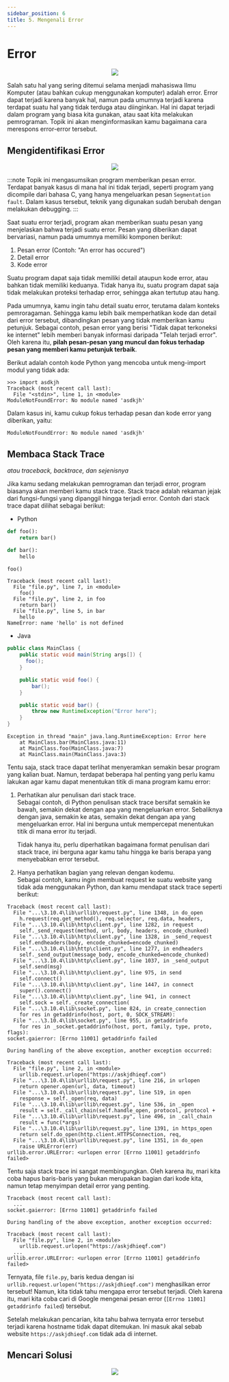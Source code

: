 ```yaml
---
sidebar_position: 6
title: 5. Mengenali Error
---
```


# Error

<center>
  <img src="https://imgs.xkcd.com/comics/unreachable_state.png" />
</center>

Salah satu hal yang sering ditemui selama menjadi mahasiswa Ilmu Komputer (atau bahkan cukup menggunakan komputer) adalah error. Error dapat terjadi karena banyak hal, namun pada umumnya terjadi karena terdapat suatu hal yang tidak terduga atau diinginkan. Hal ini dapat terjadi dalam program yang biasa kita gunakan, atau saat kita melakukan pemrograman. Topik ini akan menginformasikan kamu bagaimana cara merespons error-error tersebut.

## Mengidentifikasi Error

<center>
  <img src="https://imgs.xkcd.com/comics/error_code.png" />
</center>

:::note
Topik ini mengasumsikan program memberikan pesan error. Terdapat banyak kasus di mana hal ini tidak terjadi, seperti program yang dicompile dari bahasa C, yang hanya mengeluarkan pesan `Segmentation fault`. Dalam kasus tersebut, teknik yang digunakan sudah berubah dengan melakukan debugging.
:::

Saat suatu error terjadi, program akan memberikan suatu pesan yang menjelaskan bahwa terjadi suatu error. Pesan yang diberikan dapat bervariasi, namun pada umumnya memiliki komponen berikut:

1. Pesan error (Contoh: "An error has occured")
2. Detail error
3. Kode error

Suatu program dapat saja tidak memiliki detail ataupun kode error, atau bahkan tidak memiliki keduanya. Tidak hanya itu, suatu program dapat saja tidak melakukan proteksi terhadap error, sehingga akan tertutup atau hang.

Pada umumnya, kamu ingin tahu detail suatu error, terutama dalam konteks pemroragaman. Sehingga kamu lebih baik memperhatikan kode dan detail dari error tersebut, dibandingkan pesan yang tidak memberikan kamu petunjuk. Sebagai contoh, pesan error yang berisi "Tidak dapat terkoneksi ke internet" lebih memberi banyak informasi daripada "Telah terjadi error". Oleh karena itu, **pilah pesan-pesan yang muncul dan fokus terhadap pesan yang memberi kamu petunjuk terbaik**.

Berikut adalah contoh kode Python yang mencoba untuk meng-import modul yang tidak ada:

```
>>> import asdkjh
Traceback (most recent call last):
  File "<stdin>", line 1, in <module>
ModuleNotFoundError: No module named 'asdkjh'
```

Dalam kasus ini, kamu cukup fokus terhadap pesan dan kode error yang diberikan, yaitu:

```
ModuleNotFoundError: No module named 'asdkjh'
```

## Membaca Stack Trace

_atau traceback, backtrace, dan sejenisnya_

Jika kamu sedang melakukan pemrograman dan terjadi error, program biasanya akan memberi kamu stack trace. Stack trace adalah rekaman jejak dari fungsi-fungsi yang dipanggil hingga terjadi error. Contoh dari stack trace dapat dilihat sebagai berikut:

- Python

```py title="file.py" showLineNumbers
def foo():
    return bar()

def bar():
    hello

foo()
```

```
Traceback (most recent call last):
  File "file.py", line 7, in <module>
    foo()
  File "file.py", line 2, in foo
    return bar()
  File "file.py", line 5, in bar
    hello
NameError: name 'hello' is not defined
```

- Java

```java title="MainClass.java" showLineNumbers
public class MainClass {
    public static void main(String args[]) {
      foo();
    }

    public static void foo() {
        bar();
    }

    public static void bar() {
        throw new RuntimeException("Error here");
    }
}
```

```
Exception in thread "main" java.lang.RuntimeException: Error here
	at MainClass.bar(MainClass.java:11)
	at MainClass.foo(MainClass.java:7)
	at MainClass.main(MainClass.java:3)
```

Tentu saja, stack trace dapat terlihat menyeramkan semakin besar program yang kalian buat. Namun, terdapat beberapa hal penting yang perlu kamu lakukan agar kamu dapat menentukan titik di mana program kamu error:

1. Perhatikan alur penulisan dari stack trace.  
   Sebagai contoh, di Python penulisan stack trace bersifat semakin ke bawah, semakin dekat dengan apa yang mengeluarkan error. Sebaliknya dengan java, semakin ke atas, semakin dekat dengan apa yang mengeluarkan error. Hal ini berguna untuk mempercepat menentukan titik di mana error itu terjadi.

   Tidak hanya itu, perlu diperhatikan bagaimana format penulisan dari stack trace, ini berguna agar kamu tahu hingga ke baris berapa yang menyebabkan error tersebut.

2. Hanya perhatikan bagian yang relevan dengan kodemu.  
   Sebagai contoh, kamu ingin membuat request ke suatu website yang tidak ada menggunakan Python, dan kamu mendapat stack trace seperti berikut:

```
Traceback (most recent call last):
  File "...\3.10.4\lib\urllib\request.py", line 1348, in do_open
    h.request(req.get_method(), req.selector, req.data, headers,
  File "...\3.10.4\lib\http\client.py", line 1282, in request
    self._send_request(method, url, body, headers, encode_chunked)
  File "...\3.10.4\lib\http\client.py", line 1328, in _send_request
    self.endheaders(body, encode_chunked=encode_chunked)
  File "...\3.10.4\lib\http\client.py", line 1277, in endheaders
    self._send_output(message_body, encode_chunked=encode_chunked)
  File "...\3.10.4\lib\http\client.py", line 1037, in _send_output
    self.send(msg)
  File "...\3.10.4\lib\http\client.py", line 975, in send
    self.connect()
  File "...\3.10.4\lib\http\client.py", line 1447, in connect
    super().connect()
  File "...\3.10.4\lib\http\client.py", line 941, in connect
    self.sock = self._create_connection(
  File "...\3.10.4\lib\socket.py", line 824, in create_connection
    for res in getaddrinfo(host, port, 0, SOCK_STREAM):
  File "...\3.10.4\lib\socket.py", line 955, in getaddrinfo
    for res in _socket.getaddrinfo(host, port, family, type, proto, flags):
socket.gaierror: [Errno 11001] getaddrinfo failed

During handling of the above exception, another exception occurred:

Traceback (most recent call last):
  File "file.py", line 2, in <module>
    urllib.request.urlopen("https://askjdhieqf.com")
  File "...\3.10.4\lib\urllib\request.py", line 216, in urlopen
    return opener.open(url, data, timeout)
  File "...\3.10.4\lib\urllib\request.py", line 519, in open
    response = self._open(req, data)
  File "...\3.10.4\lib\urllib\request.py", line 536, in _open
    result = self._call_chain(self.handle_open, protocol, protocol +
  File "...\3.10.4\lib\urllib\request.py", line 496, in _call_chain
    result = func(*args)
  File "...\3.10.4\lib\urllib\request.py", line 1391, in https_open
    return self.do_open(http.client.HTTPSConnection, req,
  File "...\3.10.4\lib\urllib\request.py", line 1351, in do_open
    raise URLError(err)
urllib.error.URLError: <urlopen error [Errno 11001] getaddrinfo failed>
```

Tentu saja stack trace ini sangat membingungkan. Oleh karena itu, mari kita coba hapus baris-baris yang bukan merupakan bagian dari kode kita, namun tetap menyimpan detail error yang penting.

```
Traceback (most recent call last):
  ...
socket.gaierror: [Errno 11001] getaddrinfo failed

During handling of the above exception, another exception occurred:

Traceback (most recent call last):
  File "file.py", line 2, in <module>
    urllib.request.urlopen("https://askjdhieqf.com")
  ...
urllib.error.URLError: <urlopen error [Errno 11001] getaddrinfo failed>

```

Ternyata, file `file.py`, baris kedua dengan isi `urllib.request.urlopen("https://askjdhieqf.com")` menghasilkan error tersebut! Namun, kita tidak tahu mengapa error tersebut terjadi. Oleh karena itu, mari kita coba cari di Google mengenai pesan error (`[Errno 11001] getaddrinfo failed`) tersebut.

Setelah melakukan pencarian, kita tahu bahwa ternyata error tersebut terjadi karena hostname tidak dapat ditemukan. Ini masuk akal sebab website `https://askjdhieqf.com` tidak ada di internet.

## Mencari Solusi

<center>
  <img src="https://imgs.xkcd.com/comics/tech_support_cheat_sheet.png" />
</center>
